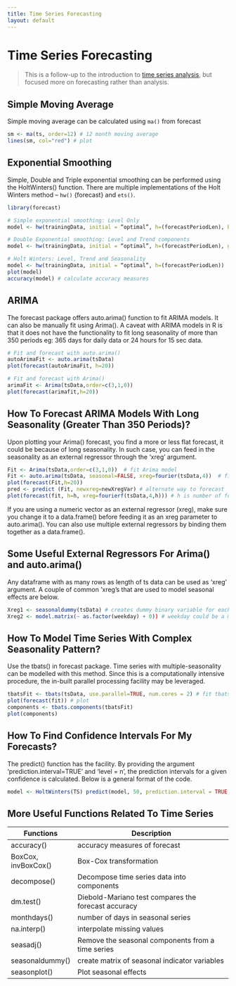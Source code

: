 ```yaml
---
title: Time Series Forecasting
layout: default
---
```

# Time Series Forecasting

> This is a follow-up to the introduction to [time series analysis](Time-Series-Analysis-With-R), but focused more on forecasting rather than analysis.

## Simple Moving Average
Simple moving average can be calculated using `ma()` from forecast

```r
sm <- ma(ts, order=12) # 12 month moving average
lines(sm, col="red") # plot
```

## Exponential Smoothing 
Simple, Double and Triple exponential smoothing can be performed using the HoltWinters() function. There are multiple implementations of the Holt Winters method – `hw()` {forecast} and `ets()`.

```r
library(forecast)

# Simple exponential smoothing: Level Only
model <- hw(trainingData, initial = “optimal”, h=(forecastPeriodLen), beta=NULL, gamma=NULL) # h is the no. periods to forecast

# Double Exponential smoothing: Level and Trend components
model <- hw(trainingData, initial = “optimal”, h=(forecastPeriodLen), gamma=NULL)

# Holt Winters: Level, Trend and Seasonality
model <- hw(trainingData, initial = “optimal”, h=(forecastPeriodLen))
plot(model)
accuracy(model) # calculate accuracy measures
```

## ARIMA
The forecast package offers auto.arima() function to fit ARIMA models. It can also be manually fit using Arima(). A caveat with ARIMA models in R is that it does not have the functionality to fit long seasonality of more than 350 periods eg: 365 days for daily data or 24 hours for 15 sec data.

```r
# Fit and forecast with auto.arima()
autoArimaFit <- auto.arima(tsData)
plot(forecast(autoArimaFit, h=20))

# Fit and forecast with Arima()
arimaFit <- Arima(tsData,order=c(3,1,0))
plot(forecast(arimafit,h=20))
```


## How To Forecast ARIMA Models With Long Seasonality (Greater Than 350 Periods)?

Upon plotting your Arima() forecast, you find a more or less flat forecast, it could be because of long seasonality. In such case, you can feed in the seasonality as an external regressor through the ‘xreg’ argument.

```r
Fit <- Arima(tsData,order=c(3,1,0))  # fit Arima model
Fit <- auto.arima(tsData, seasonal=FALSE, xreg=fourier(tsData,4))  # fit auto.arima model
plot(forecast(Fit,h=20))
pred <- predict (Fit, newxreg=newXregVar) # alternate way to forecast
plot(forecast(fit, h=h, xreg=fourierf(tsData,4,h))) # h is number of forecasts
```

If you are using a numeric vector as an external regressor (xreg), make sure you change it to a data.frame() before feeding it as an xreg parameter to auto.arima(). You can also use multiple external regressors by binding them together as a data.frame().

## Some Useful External Regressors For Arima() and auto.arima()

Any dataframe with as many rows as length of ts data can be used as ‘xreg’ argument. A couple of common ‘xreg’s that are used to model seasonal effects are below. 

```r
Xreg1 <- seasonaldummy(tsData) # creates dummy binary variable for each period in a season.
Xreg2 <- model.matrix(~ as.factor(weekday) + 0)) # weekday could be a monthday, hour-of-day, holiday indicator etc .. 
```

## How To Model Time Series With Complex Seasonality Pattern?

Use the tbats() in forecast package. Time series with multiple-seasonality can be modelled with this method. Since this is a computationally intensive procedure, the in-built parallel processing facility may be leveraged.

```r
tbatsFit <- tbats(tsData, use.parallel=TRUE, num.cores = 2) # fit tbats model
plot(forecast(fit)) # plot
components <- tbats.components(tbatsFit)
plot(components)
```

## How To Find Confidence Intervals For My Forecasts?
The predict() function has the facility. By providing the argument ‘prediction.interval=TRUE’ and ‘level = n’, the prediction intervals for a given confidence is calculated. Below is a general format of the code.

```r
model <- HoltWinters(TS) predict(model, 50, prediction.interval = TRUE, level= 0.99)  # prediction.interval = TRUE
```

## More Useful Functions Related To Time Series

Functions 			| Description
------------------- | ----------------------------------------------------	
accuracy()          | accuracy measures of forecast
BoxCox, invBoxCox() | Box-Cox transformation
decompose()	        | Decompose time series data into components
dm.test()	        | Diebold-Mariano test compares the forecast accuracy
monthdays()	        | number of days in seasonal series
na.interp()	        | interpolate missing values
seasadj()	        | Remove the seasonal components from a time series
seasonaldummy()	    | create matrix of seasonal indicator variables
seasonplot()	    | Plot seasonal effects

